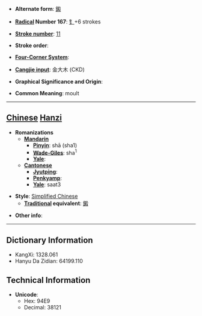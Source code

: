 * '''Alternate form''': [[鎩]]

* '''[[Wiktionary:Chinese radical index| Radical]] Number 167''': [[Wiktionary:Chinese radical index 钅|钅]]+6 strokes

* '''[[Wiktionary:Chinese total strokes index|Stroke number]]''': [[Wiktionary:Chinese total strokes index 11|11]]

* '''Stroke order''': 

* '''[[Wiktionary:Chinese four corner index|Four-Corner System]]''': 

* '''[[Wiktionary:Chinese Cangjie index|Cangjie input]]''': 金大木 (CKD)

* '''Graphical Significance and Origin''': 

* '''Common Meaning''': moult

----

== [[Chinese]] [[Hanzi]] ==

* '''Romanizations'''
** '''[[Mandarin]]'''
*** '''[[Pinyin]]''': shā (sha1)
*** '''[[Wade-Giles]]''': sha<sup>1</sup>
*** '''[[Yale]]''': 
** '''[[Cantonese]]'''
*** '''[[Jyutping]]''':
*** '''[[Penkyamp]]''': 
*** '''[[Yale]]''': saat3

* '''Style''': [[Simplified Chinese]] 
** '''[[Traditional Chinese|Traditional]] equivalent''': [[鎩]]

* '''Other info''': 

----

== Dictionary Information ==

* KangXi: 1328.061
* Hanyu Da Zidian: 64199.110

== Technical Information ==

* '''Unicode''':
** Hex: 94E9
** Decimal: 38121